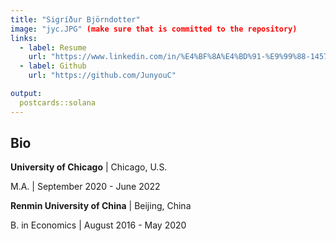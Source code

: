 ```yaml
---
title: "Sigríður Björndotter"
image: "jyc.JPG" (make sure that is committed to the repository)
links:
  - label: Resume
    url: "https://www.linkedin.com/in/%E4%BF%8A%E4%BD%91-%E9%99%88-145705228/"
  - label: Github
    url: "https://github.com/JunyouC"

output:
  postcards::solana
---
```

 
## Bio

**University of Chicago** | Chicago, U.S.

M.A. | September 2020 - June 2022

**Renmin University of China** | Beijing, China

B. in Economics | August 2016 - May 2020


